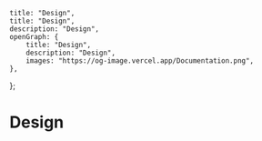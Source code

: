 
	title: "Design",
	title: "Design",
	description: "Design",
	openGraph: {
		title: "Design",
		description: "Design",
		images: "https://og-image.vercel.app/Documentation.png",
	},
};

# Design
